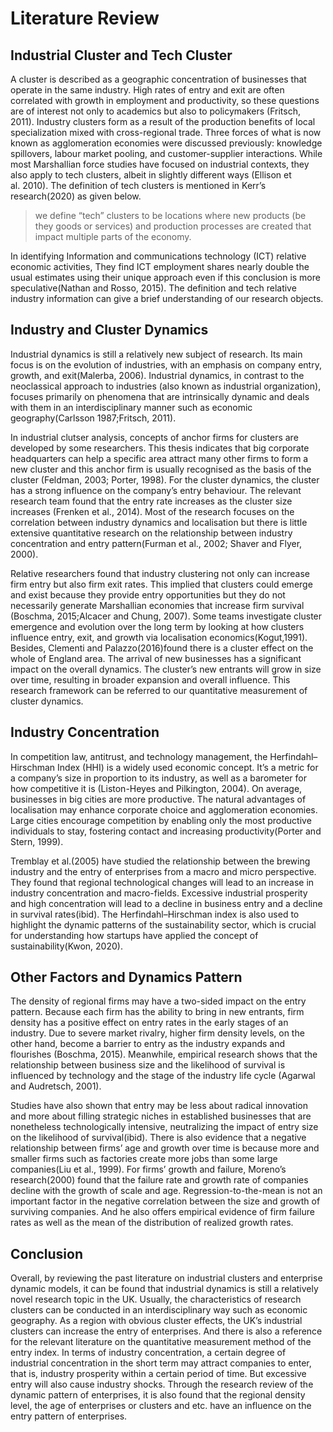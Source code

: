 # Literature Review {#lit-review}

## Industrial Cluster and Tech Cluster

A cluster is described as a geographic concentration of businesses that operate in the same industry. High rates of entry and exit are often correlated with growth in employment and productivity, so these questions are of interest not only to academics but also to policymakers (Fritsch, 2011). Industry clusters form as a result of the production benefits of local specialization mixed with cross-regional trade. Three forces of what is now known as agglomeration economies were discussed previously: knowledge spillovers, labour market pooling, and customer-supplier interactions. While most Marshallian force studies have focused on industrial contexts, they also apply to tech clusters, albeit in slightly different ways (Ellison et al. 2010). The definition of tech clusters is mentioned in Kerr's research(2020) as given below.

> we define “tech” clusters to be locations where new products (be they goods or services) and production processes are created that impact multiple parts of the economy. 

In identifying Information and communications technology (ICT) relative economic activities, They find ICT employment shares nearly double the usual estimates using their unique approach even if this conclusion is more speculative(Nathan and Rosso, 2015). The definition and tech relative industry information can give a brief understanding of our research objects.

## Industry and Cluster Dynamics

Industrial dynamics is still a relatively new subject of research. Its main focus is on the evolution of industries, with an emphasis on company entry, growth, and exit(Malerba, 2006). Industrial dynamics, in contrast to the neoclassical approach to industries (also known as industrial organization), focuses primarily on phenomena that are intrinsically dynamic and deals with them in an interdisciplinary manner such as economic geography(Carlsson 1987;Fritsch, 2011). 

In industrial clutser analysis, concepts of anchor firms for clusters are developed by some researchers. This thesis indicates that big corporate headquarters can help a specific area attract many other firms to form a new cluster and this anchor firm is usually recognised as the basis of the cluster (Feldman, 2003; Porter, 1998). For the cluster dynamics, the cluster has a strong influence on the company's entry behaviour. The relevant research team found that the entry rate increases as the cluster size increases (Frenken et al., 2014). Most of the research focuses on the correlation between industry dynamics and localisation but there is little extensive quantitative research on the relationship between industry concentration and entry pattern(Furman et al., 2002; Shaver and Flyer, 2000).

Relative researchers found that industry clustering not only can increase firm entry but also firm exit rates. This implied that clusters could emerge and exist because they provide entry opportunities but they do not necessarily generate Marshallian economies that increase firm survival (Boschma, 2015;Alcacer and Chung, 2007). Some teams investigate cluster emergence and evolution over the long term by looking at how clusters influence entry, exit, and growth via localisation economics(Kogut,1991). Besides, Clementi and Palazzo(2016)found there is a cluster effect on the whole of England area. The arrival of new businesses has a significant impact on the overall dynamics. The cluster's new entrants will grow in size over time, resulting in broader expansion and overall influence. This research framework can be referred to our quantitative measurement of cluster dynamics.

## Industry Concentration

In competition law, antitrust, and technology management, the Herfindahl–Hirschman Index (HHI) is a widely used economic concept. It's a metric for a company's size in proportion to its industry, as well as a barometer for how competitive it is (Liston-Heyes and Pilkington, 2004). On average, businesses in big cities are more productive. The natural advantages of localisation may enhance corporate choice and agglomeration economies. Large cities encourage competition by enabling only the most productive individuals to stay, fostering contact and increasing productivity(Porter and Stern, 1999).

Tremblay et al.(2005) have studied the relationship between the brewing industry and the entry of enterprises from a macro and micro perspective. They found that regional technological changes will lead to an increase in industry concentration and macro-fields. Excessive industrial prosperity and high concentration will lead to a decline in business entry and a decline in survival rates(ibid). The Herfindahl–Hirschman index is also used to highlight the dynamic patterns of the sustainability sector, which is crucial for understanding how startups have applied the concept of sustainability(Kwon, 2020).

## Other Factors and Dynamics Pattern

The density of regional firms may have a two-sided impact on the entry pattern. Because each firm has the ability to bring in new entrants, firm density has a positive effect on entry rates in the early stages of an industry. Due to severe market rivalry, higher firm density levels, on the other hand, become a barrier to entry as the industry expands and flourishes (Boschma, 2015). Meanwhile, empirical research shows that the relationship between business size and the likelihood of survival is influenced by technology and the stage of the industry life cycle (Agarwal and Audretsch, 2001). 

Studies have also shown that entry may be less about radical innovation and more about filling strategic niches in established businesses that are nonetheless technologically intensive, neutralizing the impact of entry size on the likelihood of survival(ibid). There is also evidence that a negative relationship between firms' age and growth over time is because more and smaller firms such as factories create more jobs than some large companies(Liu et al., 1999). For firms' growth and failure, Moreno's research(2000) found that the failure rate and growth rate of companies decline with the growth of scale and age. Regression-to-the-mean is not an important factor in the negative correlation between the size and growth of surviving companies. And he also offers empirical evidence of firm failure rates as well as the mean of the distribution of realized growth rates.

## Conclusion

Overall, by reviewing the past literature on industrial clusters and enterprise dynamic models, it can be found that industrial dynamics is still a relatively novel research topic in the UK. Usually, the characteristics of research clusters can be conducted in an interdisciplinary way such as economic geography. As a region with obvious cluster effects, the UK's industrial clusters can increase the entry of enterprises. And there is also a reference for the relevant literature on the quantitative measurement method of the entry index. In terms of industry concentration, a certain degree of industrial concentration in the short term may attract companies to enter, that is, industry prosperity within a certain period of time. But excessive entry will also cause industry shocks. Through the research review of the dynamic pattern of enterprises, it is also found that the regional density level, the age of enterprises or clusters and etc. have an influence on the entry pattern of enterprises.

